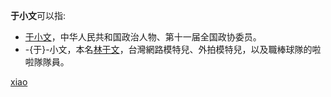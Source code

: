 '''于小文'''可以指:
*[[于小文|于小文]]，中华人民共和国政治人物、第十一届全国政协委员。
*-{于}-小文，本名[[林于文|林于文]]，台灣網路模特兒、外拍模特兒，以及職棒球隊的啦啦隊隊員。
{{disambig}}

[[Category:三字于姓人名消歧義|xiao]]